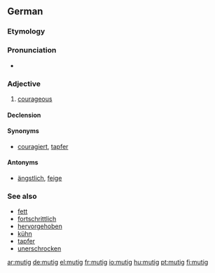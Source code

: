 ==German==

===Etymology===
{{suffix|Mut|ig|lang=de}}

===Pronunciation===
* {{IPA|/ˈmuːtɪç/|lang=de}}

===Adjective===
{{de-adj|mutiger|mutigsten}}

# [[courageous]]

====Declension====
{{de-decl-adj|mutig|mutiger|mutigst}}

====Synonyms====
* [[couragiert]], [[tapfer]]

====Antonyms====
* [[ängstlich]], [[feige]]

===See also===
* [[fett]]
* [[fortschrittlich]]
* [[hervorgehoben]]
* [[kühn]]
* [[tapfer]]
* [[unerschrocken]]

[[ar:mutig]]
[[de:mutig]]
[[el:mutig]]
[[fr:mutig]]
[[io:mutig]]
[[hu:mutig]]
[[pt:mutig]]
[[fi:mutig]]